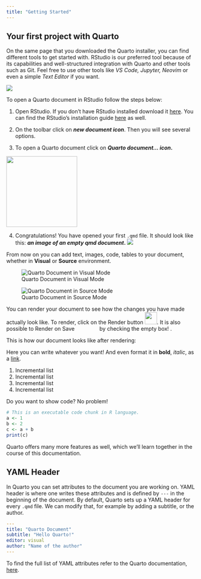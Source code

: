 ```yaml
---
title: "Getting Started"
---
```


## Your first project with Quarto

On the same page that you downloaded the Quarto installer, you can find different tools to get started with.
RStudio is our preferred tool because of its capabilities and well-structured integration with Quarto and other tools such as Git.
Feel free to use other tools like *VS Code, Jupyter, Neovim* or even a simple *Text Editor* if you want.

![](../images/Quarto_Installation_8.jpg)

To open a Quarto document in RStudio follow the steps below:

1.  Open RStudio.
If you don't have RStudio installed download it [here](https://posit.co/downloads/).
You can find the RStudio's installation guide [here](https://docs.posit.co/ide/desktop-pro/getting_started/installation.html) as well.

2.  On the toolbar click on ***new document icon***.
Then you will see several options.

3.  To open a Quarto document click on ***Quarto document... icon*****.**

![](../images/Quarto_Installation_7.jpg){width="187"}

4.  Congratulations! You have opened your first `.qmd` file. It should look like this: ***an image of an empty qmd document*****.** ![](../images/Quarto_Setup_2.jpg)

From now on you can add text, images, code, tables to your document, whether in **Visual** or **Source** environment.

![Quarto Document in Visual Mode](../images/Quarto_Setup_3.jpg)

![Quarto Document in Source Mode](../images/Quarto_Setup_4.jpg)

You can render your document to see how the changes you have made actually look like.
To render, click on the Render button ![](..\images\Quarto_Setup_7.jpg){width="32"}.
It is also possible to Render on Save ![](/images/Quarto_Setup_8.jpg){width="58" height="11"} by checking the empty box! [ ](/images/Quarto_Setup_9.jpg){width="58" height="11"}.

This is how our document looks like after rendering:

Here you can write whatever you want! And even format it in **bold**, *italic*, as a [link](https://quarto.org/).

1.  Incremental list
2.  Incremental list
3.  Incremental list
4.  Incremental list

Do you want to show code? No problem!

```r
# This is an executable code chunk in R language.
a <- 1
b <- 2
c <- a + b
print(c)
```

Quarto offers many more features as well, which we'll learn together in the course of this documentation.

## YAML Header

In Quarto you can set attributes to the document you are working on.
YAML header is where one writes these attributes and is defined by `---` in the beginning of the document.
By default, Quarto sets up a YAML header for every `.qmd` file.
We can modify that, for example by adding a subtitle, or the author.

```yaml
---
title: "Quarto Document"
subtitle: "Hello Quarto!"
editor: visual
author: "Name of the author"
---
```
To find the full list of YAML attributes refer to the Quarto documentation, [here](https://quarto.org/docs/reference/formats/html.html).

